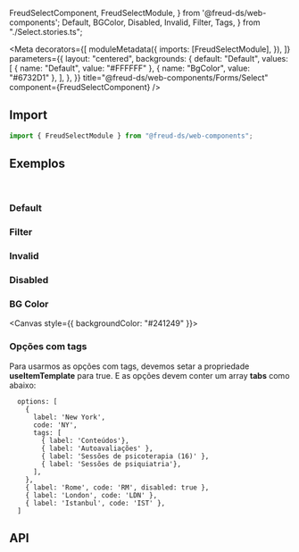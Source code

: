   FreudSelectComponent,
  FreudSelectModule,
} from '@freud-ds/web-components';
  Default,
  BGColor,
  Disabled,
  Invalid,
  Filter,
  Tags,
} from "./Select.stories.ts";

<Meta
  decorators={[
    moduleMetadata({
      imports: [FreudSelectModule],
    }),
  ]}
  parameters={{
    layout: "centered",
    backgrounds: {
      default: "Default",
      values: [
        { name: "Default", value: "#FFFFFF" },
        { name: "BgColor", value: "#6732D1" },
      ],
    },
  }}
  title="@freud-ds/web-components/Forms/Select"
  component={FreudSelectComponent}
/>

<Story name="Storyname-hidden"
  title="@freud-ds/web-components/Forms/Select"
  component={FreudSelectComponent}
/>

<FreudHeaderComponent
  title="Select / Dropdown"
  description="Uma lista suspensa de itens. Com o item selecionado a exibição é fechada."
/>

## <a id="importing"></a>Import

```ts
import { FreudSelectModule } from "@freud-ds/web-components";
```

## <a id="exemplos"></a>Exemplos

<br />

### Default

<Canvas>
  <Story story={Default} />
</Canvas>

### Filter

<Canvas>
  <Story story={Filter} />
</Canvas>

### Invalid

<Canvas>
  <Story story={Invalid} />
</Canvas>

### Disabled

<Canvas>
  <Story story={Disabled} />
</Canvas>

### BG Color

<Canvas style={{ backgroundColor: "#241249" }}>
  <Story story={BGColor} />
</Canvas>

### Opções com tags

Para usarmos as opções com tags, devemos setar a propriedade **useItemTemplate** para true. E as opções devem conter um array **tabs** como abaixo:

```
  options: [
    {
      label: 'New York',
      code: 'NY',
      tags: [
        { label: 'Conteúdos'},
        { label: 'Autoavaliações' },
        { label: 'Sessões de psicoterapia (16)' },
        { label: 'Sessões de psiquiatria'},
      ],
    },
    { label: 'Rome', code: 'RM', disabled: true },
    { label: 'London', code: 'LDN' },
    { label: 'Istanbul', code: 'IST' },
  ]

```

<Canvas>
  <Story story={Tags} />
</Canvas>

## <a id="api"></a>API

<ArgTypes of={FreudSelectComponent} />
